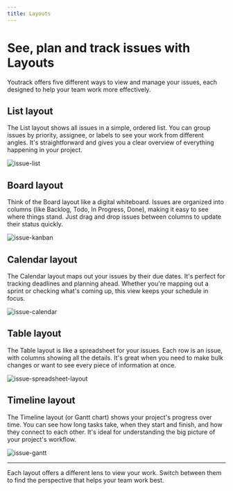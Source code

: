 ```yaml
---
title: Layouts
---
```


# See, plan and track issues with Layouts

Youtrack offers five different ways to view and manage your issues, each designed to help your team work more effectively.

## List layout

The List layout shows all issues in a simple, ordered list. You can group issues by priority, assignee, or labels to see your work from different angles. It's straightforward and gives you a clear overview of everything happening in your project.

![issue-list](https://media.docs.getyoutrack.io/issues/issue-list-layout.webp#center)

## Board layout

Think of the Board layout like a digital whiteboard. Issues are organized into columns (like Backlog, Todo, In Progress, Done), making it easy to see where things stand. Just drag and drop issues between columns to update their status quickly.

![issue-kanban](https://media.docs.getyoutrack.io/issues/issue-kanban-layout.webp#center)

## Calendar layout
The Calendar layout maps out your issues by their due dates. It's perfect for tracking deadlines and planning ahead. Whether you're mapping out a sprint or checking what's coming up, this view keeps your schedule in focus.

![issue-calendar](https://media.docs.getyoutrack.io/issues/issue-calendar-layout.webp#center)

## Table layout
The Table layout is like a spreadsheet for your issues. Each row is an issue, with columns showing all the details. It's great when you need to make bulk changes or want to see every piece of information at once.

![issue-spreadsheet-layout](https://media.docs.getyoutrack.io/issues/issue-spreadsheet-layout.webp#center)

## Timeline layout
The Timeline layout (or Gantt chart) shows your project's progress over time. You can see how long tasks take, when they start and finish, and how they connect to each other. It's ideal for understanding the big picture of your project's workflow.

![issue-gantt](https://media.docs.getyoutrack.io/issues/issue-gantt-layout.webp#center)

----
Each layout offers a different lens to view your work. Switch between them to find the perspective that helps your team work best.